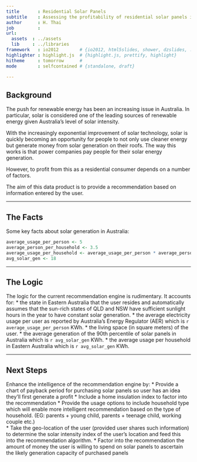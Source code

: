 ```yaml
---
title       : Residential Solar Panels
subtitle    : Assessing the profitability of residential solar panels in Eastern Australia
author      : H. Thai
job         : 
url:
  assets  : ../assets
  lib     : ../libraries
framework   : io2012        # {io2012, html5slides, shower, dzslides, ...}
highlighter : highlight.js  # {highlight.js, prettify, highlight}
hitheme     : tomorrow      # 
mode        : selfcontained # {standalone, draft}

---
```


## Background

The push for renewable energy has been an increasing issue in Australia. In particular, solar is considered one of the leading sources of renewable energy given Australia's level of solar intensity.

With the increasingly exponential improvement of solar technology, solar is quickly becoming an opportunity for people to not only use cleaner energy but generate money from solar generation on their roofs. The way this works is that power companies pay people for their solar energy generation. 

However, to profit from this as a residential consumer depends on a number of factors. 

The aim of this data product is to provide a recommendation based on information entered by the user.

--- 

## The Facts

Some key facts about solar generation in Australia:
``` r
average_usage_per_person <- 5 
average_person_per_household <- 3.5
average_usage_per_household <- average_usage_per_person * average_person_per_household
avg_solar_gen <- 18
```

---

## The Logic

The logic for the current recommendation engine is rudimentary. It accounts for:
* the state in Eastern Australia that the user resides and automatically assumes that the sun-rich states of QLD and NSW have sufficient sunlight hours in the year to have constant solar generation.
* the average electricity usage per user as reported by Australia's Energy Regulator (AER) which is `r average_usage_per_person` KWh.
* the living space (in square meters) of the user.
* the average generation of the 90th percentile of solar panels in Australia which is `r avg_solar_gen` KWh.
* the average usage per household in Eastern Australia which is `r avg_solar_gen` KWh.

--- 

## Next Steps

Enhance the intelligence of the recommendation engine by:
* Provide a chart of payback period for purchasing solar panels so user has an idea they'll first generate a profit
* Include a home insulation index to factor into the recommendation
* Provide the usage options to include household type which will enable more intelligent recommendation based on the type of household. (EG: parents + young child, parents + teenage child, working couple etc.)  
* Take the geo-location of the user (provided user shares such information) to determine the solar intensity index of the user's location and feed this into the recommendation algorithm.
* Factor into the recommendation the amount of money the user is willing to spend on solar panels to ascertain the likely generation capacity of purchased panels

